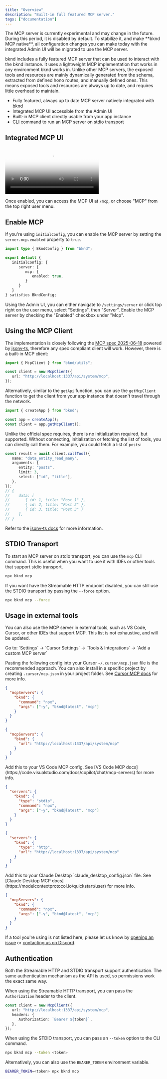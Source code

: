 ```yaml
---
title: "Overview"
description: "Built-in full featured MCP server."
tags: ["documentation"]
---
```



<Callout type="warning">
   The MCP server is currently experimental and may change in the future. During this period, it is disabled by default. To stabilize it, and make **bknd MCP native**, all configuration changes you can make today with the integrated Admin UI will be migrated to use the MCP server.
</Callout>

bknd includes a fully featured MCP server that can be used to interact with the bknd instance. It uses a lightweight MCP implementation that works in any environment bknd works in. Unlike other MCP servers, the exposed tools and resources are mainly dynamically generated from the schema, extracted from defined hono routes, and manually defined ones. This means exposed tools and resources are always up to date, and requires little overhead to maintain. 

- Fully featured, always up to date MCP server natively integrated with bknd
- Integrated MCP UI accessible from the Admin UI
- Built-in MCP client directly usable from your app instance
- CLI command to run an MCP server on stdio transport


## Integrated MCP UI
<video controls poster="/content/mcp/v0.17_mcp_o_frame_12.5s.jpg">
   <source src="/content/mcp/v0.17_mcp_o.mp4" type="video/mp4" />
</video>

Once enabled, you can access the MCP UI at `/mcp`, or choose "MCP" from the top right user menu.

## Enable MCP

If you're using `initialConfig`, you can enable the MCP server by setting the `server.mcp.enabled` property to `true`.

```typescript
import type { BkndConfig } from "bknd";

export default {
   initialConfig: {
      server: {
         mcp: {
            enabled: true,
         }
      }
   }   
} satisfies BkndConfig;
```

Using the Admin UI, you can either navigate to `/settings/server` or click top right on the user menu, select "Settings", then "Server". Enable the MCP server by checking the "Enabled" checkbox under "Mcp".

## Using the MCP Client

The implementation is closely following the [MCP spec 2025-06-18](https://modelcontextprotocol.io/specification/2025-06-18) powered by [jsonv-ts](https://github.com/jsonv-ts/jsonv-ts), therefore any spec compliant client will work. However, there is a built-in MCP client:

```typescript
import { McpClient } from "bknd/utils";

const client = new McpClient({
   url: "http://localhost:1337/api/system/mcp",
});
```

Alternatively, similar to the `getApi` function, you can use the `getMcpClient` function to get the client from your app instance that doesn't travel through the network.

```typescript
import { createApp } from "bknd";

const app = createApp();
const client = app.getMcpClient();
```

Unlike the official spec requires, there is no initialization required, but supported. Without connecting, initialization or fetching the list of tools, you can directly call them. For example, you could fetch a list of `posts`:

```typescript
const result = await client.callTool({
   name: "data_entity_read_many",
   arguments: {
      entity: "posts",
      limit: 3,
      select: ["id", "title"],
   },
});
// {
//    data: [
//       { id: 1, title: "Post 1" },
//       { id: 2, title: "Post 2" },
//       { id: 3, title: "Post 3" }
//    ],
// }
```

Refer to the [jsonv-ts docs](https://github.com/dswbx/jsonv-ts#mcp-client) for more information.

## STDIO Transport

To start an MCP server on stdio transport, you can use the `mcp` CLI command. This is useful when you want to use it with IDEs or other tools that support stdio transport.

```bash
npx bknd mcp
```

If you want have the Streamable HTTP endpoint disabled, you can still use the STDIO transport by passing the `--force` option.

```bash
npx bknd mcp --force
```

## Usage in external tools

You can also use the MCP server in external tools, such as VS Code, Cursor, or other IDEs that support MCP. This list is not exhaustive, and will be updated. 

<Accordions type="single">
<Accordion title="Cursor">
Go to: `Settings` -> `Cursor Settings` -> `Tools & Integrations` -> `Add a custom MCP server`

Pasting the following config into your Cursor `~/.cursor/mcp.json` file is the recommended approach. You can also install in a specific project by creating `.cursor/mcp.json` in your project folder. See [Cursor MCP docs](https://docs.cursor.com/context/model-context-protocol) for more info.

```json tab="Local"
{
  "mcpServers": {
    "bknd": {
      "command": "npx",
      "args": ["-y", "bknd@latest", "mcp"]
    }
  }
}
```

```json tab="Remote"
{
  "mcpServers": {
    "bknd": {
      "url": "http://localhost:1337/api/system/mcp"
    }
  }
}
```
</Accordion>

<Accordion title="VS Code">
Add this to your VS Code MCP config. See [VS Code MCP docs](https://code.visualstudio.com/docs/copilot/chat/mcp-servers) for more info.

```json tab="Local"
{
  "servers": {
    "bknd": {
      "type": "stdio",
      "command": "npx",
      "args": ["-y", "bknd@latest", "mcp"]
    }
  }
}
```

```json tab="Remote"
{
  "servers": {
    "bknd": {
      "type": "http",
      "url": "http://localhost:1337/api/system/mcp"
    }
  }
}
```
</Accordion>

<Accordion title="Claude Desktop">
Add this to your Claude Desktop `claude_desktop_config.json` file. See [Claude Desktop MCP docs](https://modelcontextprotocol.io/quickstart/user) for more info.
  
```json title="claude_desktop_config.json"
{
  "mcpServers": {
    "bknd": {
      "command": "npx",
      "args": ["-y", "bknd@latest", "mcp"]
    }
  }
}
```
  </Accordion>
</Accordions>

If a tool you're using is not listed here, please let us know by [opening an issue](https://github.com/bknd-dev/bknd/issues/new) or [contacting us on Discord](https://discord.com/invite/Qjz9nNHYTB).

## Authentication

Both the Streamable HTTP and STDIO transport support authentication. The same authentication mechanism as the API is used, so permissions work the exact same way.

When using the Streamable HTTP transport, you can pass the `Authorization` header to the client.

```typescript
const client = new McpClient({
   url: "http://localhost:1337/api/system/mcp",
   headers: {
      Authorization: `Bearer ${token}`,
   },
});
```

When using the STDIO transport, you can pass an `--token` option to the CLI command.

```bash
npx bknd mcp --token <token>
```

Alternatively, you can also use the `BEARER_TOKEN` environment variable.

```bash
BEARER_TOKEN=<token> npx bknd mcp
```
